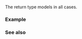{{cpp/ranges/title|crbegin}}
{{cpp/ranges/navbar}}
{{dcl begin}}
{{dcl header|ranges}}
{{dcl header|iterator}}
{{dcl|notes={{mark custpt}}|since=c++20|1=
inline namespace /* unspecified */ {
    inline constexpr /* unspecified */ crbegin = /* unspecified */;
}
}}
{{dcl h|Call signature}}
{{dcl|since=c++20|1=
template&lt; class T &gt;
    requires /* see below */
constexpr /* see below */ auto crbegin( T&amp;&amp; t );
}}
{{dcl end}}

{{rrev multi|until1=c++23|rev1=
Returns an iterator to the first element of the const-qualified argument that is treated as a reversed sequence.
|rev2=
Returns a constant iterator to the first element of the argument that is treated as a reversed sequence.
}}

{{image|range-rbegin-rend.svg}}

{{rrev multi|until1=c++23|rev1=
Let {{tt|CT}} be
* {{c|const std::remove_reference_t&lt;T&gt;&amp;}} if the argument is an lvalue (i.e. {{tt|T}} is an lvalue reference type),
* {{c|const T}} otherwise.
A call to {{tt|ranges::crbegin}} is [[cpp/language/expressions#Expression-equivalence|expression-equivalent]] to {{c|ranges::rbegin(static_cast&lt;CT&amp;&amp;&gt;(t))}}.
|rev2=
If the argument is an lvalue or {{c|ranges::enable_borrowed_range&lt;std::remove_cv_t&lt;T&gt;&gt;}} is {{c|true}}, then a call to {{tt|ranges::crbegin}} is [[cpp/language/expressions#Expression-equivalence|expression-equivalent]] to:
* {{c|std::const_iterator&lt;decltype(U)&gt;(U)}} for some expression {{c|U}} equivalent to {{box|{{c/core|ranges::rbegin(}}{{rlpsi|/#possibly-const-range}}{{c/core|(t))}}}}. 

In all other cases, a call to {{tt|ranges::crbegin}} is ill-formed, which can result in [[cpp/language/sfinae|substitution failure]] when the call appears in the immediate context of a template instantiation.
}}

The return type models {{lc|std::input_or_output_iterator}} {{rev inl|since=c++23| and {{rlpi|constant_range|constant-iterator}}}} in all cases.

{{cpp/ranges/cpo}}

===Example===
{{example
|code=
#include &lt;cassert&gt;
#include &lt;iterator&gt;
#include &lt;span&gt;
#include &lt;vector&gt;

int main()
{
    std::vector&lt;int&gt; v{3, 1, 4};
    auto vi = std::ranges::crbegin(v);
    assert(*vi == 4);
    ++vi; // OK, iterator object is mutable
    assert(*vi == 1);
    // *vi = 13; // Error: underlying element is read-only

    int a[]{-5, 10, 15};
    auto ai = std::ranges::crbegin(a);
    assert(*ai == 15);

    // auto x_x = std::ranges::crbegin(std::vector&lt;int&gt;{6, 6, 6});
    // ill-formed: the argument is an rvalue (see Notes ↑)

    auto si = std::ranges::crbegin(std::span{a}); // OK
    assert(*si == 15);
    static_assert
    (
        std::ranges::enable_borrowed_range&lt;std::remove_cv_t&lt;decltype(std::span{a})&gt;&gt;
    );
}
}}

===See also===
{{dsc begin}}
{{dsc inc|cpp/ranges/dsc rbegin}}
{{dsc inc|cpp/iterator/dsc rbegin}}
{{dsc end}}

{{langlinks|de|es|ja|ru|zh}}